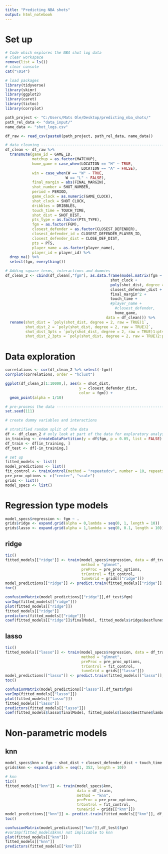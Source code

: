 ```yaml
---
title: "Predicting NBA shots"
output: html_notebook
---
```


# Set up
```r
# Code which explores the NBA shot log data
# clear workspace
remove(list = ls())
# clear console
cat("\014") 

# load packages
library(tidyverse)
library(skimr)
library(ggplot2)
library(caret)
library(tictoc)
library(corrplot)

path_project <- "C:/Users/Mats Ole/Desktop/predicting_nba_shots/"
path_rel_data <- "data_input/"
name_data <- "shot_logs.csv" 

df_raw <- read_csv(paste0(path_project, path_rel_data, name_data))

# data cleaning ----------------------------------------------------------------
df_clean <- df_raw %>% 
  transmute(game_id = GAME_ID,
            matchup = as.factor(MATCHUP),
            home_game = case_when(LOCATION == "H" ~ TRUE,
                                  LOCATION == "A" ~ FALSE),
            win = case_when(W == "W" ~ TRUE,
                           W == "L" ~ FALSE),
            final_margin = abs(FINAL_MARGIN),
            shot_number = SHOT_NUMBER,
            period = PERIOD,
            game_clock = as.numeric(GAME_CLOCK),
            shot_clock = SHOT_CLOCK,
            dribbles = DRIBBLES,
            touch_time = TOUCH_TIME,
            shot_dist = SHOT_DIST,
            pts_type = as.factor(PTS_TYPE),
            fgm = as.factor(FGM),
            closest_defender = as.factor(CLOSEST_DEFENDER),
            closest_defender_id = CLOSEST_DEFENDER_PLAYER_ID,
            closest_defender_dist = CLOSE_DEF_DIST,
            pts = PTS,
            player_name = as.factor(player_name),
            player_id = player_id) %>%
  drop_na() %>% 
  select(fgm, everything())

# Adding square terms, interactions and dummies
df_clean_2 <- cbind(df_clean[,"fgm"], as.data.frame(model.matrix(fgm ~ - 1 +
                                               shot_clock + 
                                               poly(shot_dist, degree = 2, raw = TRUE) * pts_type + 
                                               closest_defender_dist + 
                                               final_margin^2 +
                                               touch_time +
                                               #player_name +
                                                 #closest_defender,
                                                 home_game, 
                                             data = df_clean))) %>% 
  rename(shot_dist = `poly(shot_dist, degree = 2, raw = TRUE)1`,
         shot_dist_2 = `poly(shot_dist, degree = 2, raw = TRUE)2`,
         shot_dist_3pts = `poly(shot_dist, degree = 2, raw = TRUE)1:pts_type3`,
         shot_dist_2_3pts = `poly(shot_dist, degree = 2, raw = TRUE)2:pts_type3`)
```

# Data exploration

```r
correlations <- cor(df_clean_2 %>% select(-fgm))
corrplot(correlations, order = "hclust")

ggplot(df_clean_2[1:10000,], aes(x = shot_dist, 
                                 y = closest_defender_dist, 
                                 color = fgm)) +
  geom_point(alpha = 1/10)
```


```r
# pre-process the data ---------------------------------------------------------
set.seed(111)

# create dummy variables and interactions

# stratified random split of the data
df <- df_clean_2 # only look at part of the data for exploratory analysis
in_training <- createDataPartition(y = df$fgm, p = 0.05, list = FALSE)
df_train <- df[in_training, ]
df_test <- df[-in_training,]

# set up
fitted_models <- list()
model_predictions <- list()
fit_control <- trainControl(method = "repeatedcv", number = 10, repeats = 5)
pre_proc_options <- c("center", "scale")
grids <- list()
model_specs <- list()
```

# Regression type models
```r

model_specs$regression <- fgm ~ .
grids$ridge <- expand.grid(alpha = 0,lambda = seq(0, 1, length = 10))
grids$lasso <- expand.grid(alpha = 1,lambda = seq(0, 0.1, length = 10))
```


## ridge
```r
tic()
fitted_models[["ridge"]] <- train(model_specs$regression, data = df_train, 
                                  method = "glmnet", 
                                  preProc = pre_proc_options, 
                                  trControl = fit_control,
                                  tuneGrid = grids[["ridge"]])
model_predictions[["ridge"]] <- predict.train(fitted_models[["ridge"]], df_test)
toc()

confusionMatrix(model_predictions[["ridge"]],df_test$fgm)
varImp(fitted_models[["ridge"]])
plot(fitted_models[["ridge"]])
fitted_models[["ridge"]]
predictors(fitted_models[["ridge"]])
coef(fitted_models[["ridge"]]$finalModel, fitted_models$ridge$bestTune$lambda)
```


## lasso
```r
tic()
fitted_models[["lasso"]] <- train(model_specs$regression, data = df_train, 
                                  method = "glmnet", 
                                  preProc = pre_proc_options, 
                                  trControl = fit_control,
                                  tuneGrid = grids[["lasso"]])
model_predictions[["lasso"]] <- predict.train(fitted_models[["lasso"]], df_test)
toc()

confusionMatrix(model_predictions[["lasso"]],df_test$fgm)
varImp(fitted_models[["lasso"]])
plot(fitted_models[["lasso"]])
fitted_models[["lasso"]]
predictors(fitted_models[["lasso"]])
coef(fitted_models$lasso$finalModel, fitted_models$lasso$bestTune$lambda)

```

# Non-parametric models
## knn
```r
model_specs$knn = fgm ~ shot_dist + closest_defender_dist + touch_time + shot_clock
grids$knn <- expand.grid(k = seq(1, 352, length = 10))

# knn
tic()
fitted_models[["knn"]] <- train(model_specs$knn, 
                                data = df_train,
                                method = "knn",
                                preProc = pre_proc_options,
                                trControl = fit_control,
                                tuneGrid = grids[["knn"]])
model_predictions[["knn"]] <- predict.train(fitted_models[["knn"]], df_test)
toc()

confusionMatrix(model_predictions[["knn"]],df_test$fgm)
#varImp(fitted_models$knn) not implicable to knn
plot(fitted_models[["knn"]])
fitted_models[["knn"]]
predictors(fitted_models[["knn"]])

```